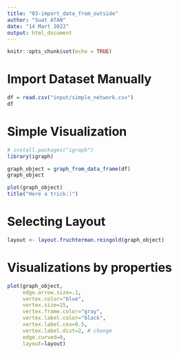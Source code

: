 ```yaml
---
title: "03-import_data_from_outside"
author: "Suat ATAN"
date: "14 Mart 2022"
output: html_document
---
```


```r
knitr::opts_chunk$set(echo = TRUE)
```

# Import Dataset Manually

```r
df = read.csv("input/simple_network.csv")
df
```

# Simple Visualization

```r
# install.packages("igraph")
library(igraph)
```


```r
graph_object = graph_from_data_frame(df)
graph_object
```

```r
plot(graph_object)
title("Here a trick:)")
```

# Selecting Layout

```r
layout <- layout.fruchterman.reingold(graph_object)
```


# Visualizations by properties

```r
plot(graph_object, 
     edge.arrow.size=.1, 
     vertex.color="blue", 
     vertex.size=15,
     vertex.frame.color="gray",  
     vertex.label.color="black", 
     vertex.label.cex=0.5, 
     vertex.label.dist=2, # change
     edge.curved=0,
     layout=layout) 
```

